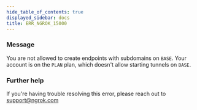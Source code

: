 ```yaml
---
hide_table_of_contents: true
displayed_sidebar: docs
title: ERR_NGROK_15000
---
```


### Message

You are not allowed to create endpoints with subdomains on `BASE`. Your account is on the `PLAN` plan, which doesn't allow starting tunnels on `BASE`.

### Further help

If you're having trouble resolving this error, please reach out to [support@ngrok.com](mailto:support@ngrok.com?subject=Help%20with%20ERR_NGROK_15000)
